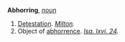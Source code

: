 '''Abhorring''', ''[[noun (part of speech)|noun]]''

<ol>
<li>[[Detestation]]. ''[[Milton (source)|Milton]].''

<li> Object of [[abhorrence]]. ''[[Isa. lxvi. 24 (source)|Isa. lxvi. 24]].''
</ol>